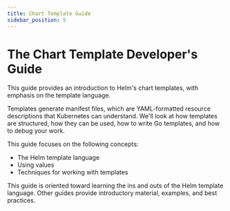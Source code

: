 ```yaml
---
title: Chart Template Guide
sidebar_position: 5
---
```



# The Chart Template Developer's Guide

This guide provides an introduction to Helm's chart templates, with emphasis on
the template language.

Templates generate manifest files, which are YAML-formatted resource
descriptions that Kubernetes can understand. We'll look at how templates are
structured, how they can be used, how to write Go templates, and how to debug
your work.

This guide focuses on the following concepts:

- The Helm template language
- Using values
- Techniques for working with templates

This guide is oriented toward learning the ins and outs of the Helm template
language. Other guides provide introductory material, examples, and best
practices.


<DocCardList />
